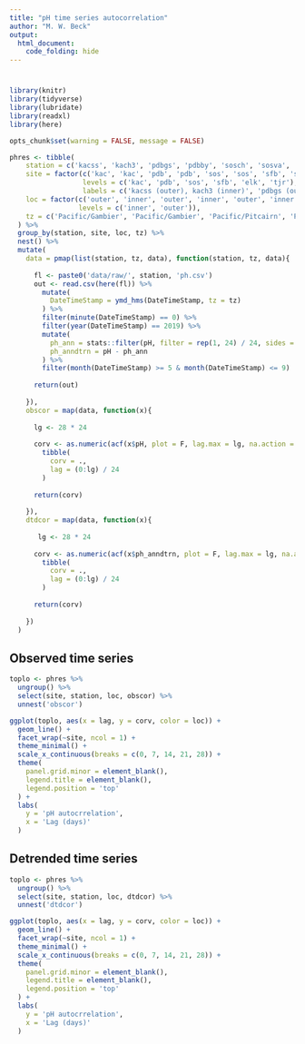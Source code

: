 ```yaml
---
title: "pH time series autocorrelation"
author: "M. W. Beck"
output: 
  html_document:
    code_folding: hide
---
```


# {.tabset}

```r
library(knitr)
library(tidyverse)
library(lubridate)
library(readxl)
library(here)

opts_chunk$set(warning = FALSE, message = FALSE)

phres <- tibble(
    station = c('kacss', 'kach3', 'pdbgs', 'pdbby', 'sosch', 'sosva', 'sfbcc', 'sfbgc', 'elkvm', 'elknm', 'tjrbr', 'tjros'), 
    site = factor(c('kac', 'kac', 'pdb', 'pdb', 'sos', 'sos', 'sfb', 'sfb', 'elk', 'elk', 'tjr', 'tjr'), 
                  levels = c('kac', 'pdb', 'sos', 'sfb', 'elk', 'tjr'), 
                  labels = c('kacss (outer), kach3 (inner)', 'pdbgs (outer), pdbby (inner)', 'sosch (outer), sosva (inner)', 'sfbcc (outer), sfbgc (inner)', 'elkvm (outer), elknm (inner)', 'tjrbr (outer), tjros (inner)')),
    loc = factor(c('outer', 'inner', 'outer', 'inner', 'outer', 'inner', 'outer', 'inner', 'outer', 'inner', 'outer', 'inner'),
                 levels = c('inner', 'outer')),
    tz = c('Pacific/Gambier', 'Pacific/Gambier', 'Pacific/Pitcairn', 'Pacific/Pitcairn', 'Pacific/Pitcairn', 'Pacific/Pitcairn', 'Pacific/Pitcairn', 'Pacific/Pitcairn', 'Pacific/Pitcairn', 'Pacific/Pitcairn', 'Pacific/Pitcairn', 'Pacific/Pitcairn')
  ) %>% 
  group_by(station, site, loc, tz) %>% 
  nest() %>%  
  mutate(
    data = pmap(list(station, tz, data), function(station, tz, data){
      
      fl <- paste0('data/raw/', station, 'ph.csv')
      out <- read.csv(here(fl)) %>% 
        mutate(
          DateTimeStamp = ymd_hms(DateTimeStamp, tz = tz)
        ) %>% 
        filter(minute(DateTimeStamp) == 0) %>% 
        filter(year(DateTimeStamp) == 2019) %>%
        mutate(
          ph_ann = stats::filter(pH, filter = rep(1, 24) / 24, sides = 1, method = 'convolution'),
          ph_anndtrn = pH - ph_ann
        ) %>% 
        filter(month(DateTimeStamp) >= 5 & month(DateTimeStamp) <= 9)
      
      return(out)
      
    }), 
    obscor = map(data, function(x){
      
      lg <- 28 * 24
      
      corv <- as.numeric(acf(x$pH, plot = F, lag.max = lg, na.action = na.pass)$acf) %>% 
        tibble(
          corv = ., 
          lag = (0:lg) / 24
        )
      
      return(corv)
      
    }), 
    dtdcor = map(data, function(x){
      
       lg <- 28 * 24
      
      corv <- as.numeric(acf(x$ph_anndtrn, plot = F, lag.max = lg, na.action = na.pass)$acf) %>% 
        tibble(
          corv = ., 
          lag = (0:lg) / 24
        )
      
      return(corv)
      
    })
  )
```

## Observed time series

```r
toplo <- phres %>% 
  ungroup() %>% 
  select(site, station, loc, obscor) %>% 
  unnest('obscor')

ggplot(toplo, aes(x = lag, y = corv, color = loc)) + 
  geom_line() + 
  facet_wrap(~site, ncol = 1) + 
  theme_minimal() + 
  scale_x_continuous(breaks = c(0, 7, 14, 21, 28)) + 
  theme(
    panel.grid.minor = element_blank(), 
    legend.title = element_blank(), 
    legend.position = 'top'
  ) +
  labs(
    y = 'pH autocrrelation', 
    x = 'Lag (days)'
  )
```

## Detrended time series

```r
toplo <- phres %>% 
  ungroup() %>% 
  select(site, station, loc, dtdcor) %>% 
  unnest('dtdcor')

ggplot(toplo, aes(x = lag, y = corv, color = loc)) + 
  geom_line() + 
  facet_wrap(~site, ncol = 1) + 
  theme_minimal() + 
  scale_x_continuous(breaks = c(0, 7, 14, 21, 28)) + 
  theme(
    panel.grid.minor = element_blank(), 
    legend.title = element_blank(), 
    legend.position = 'top'
  ) +
  labs(
    y = 'pH autocrrelation', 
    x = 'Lag (days)'
  )
```